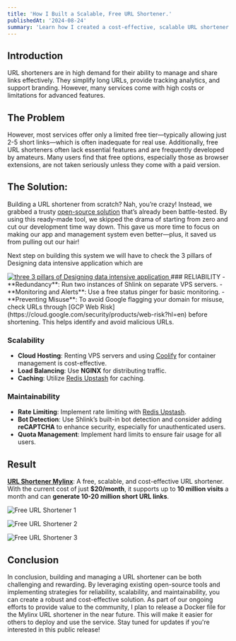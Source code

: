 ```yaml
---
title: 'How I Built a Scalable, Free URL Shortener.'
publishedAt: '2024-08-24'
summary: 'Learn how I created a cost-effective, scalable URL shortener using the open-source Shlink. This blog covers key aspects of reliability, scalability, and maintainability, and reveals how the Mylinx service can handle millions of visits and links monthly. Stay tuned for the upcoming Docker file release for easier deployment!'
---
```


## Introduction
URL shorteners are in high demand for their ability to manage and share links effectively. They simplify long URLs, provide tracking analytics, and support branding. However, many services come with high costs or limitations for advanced features.

## The Problem
However, most services offer only a limited free tier—typically allowing just 2-5 short links—which is often inadequate for real use. Additionally, free URL shorteners often lack essential features and are frequently developed by amateurs. Many users find that free options, especially those as browser extensions, are not taken seriously unless they come with a paid version.

## The Solution:
Building a URL shortener from scratch? Nah, you’re crazy! Instead, we grabbed a trusty [open-source solution](https://shlink.io/) that’s already been battle-tested. By using this ready-made tool, we skipped the drama of starting from zero and cut our development time way down. This gave us more time to focus on making our app and management system even better—plus, it saved us from pulling out our hair!

Next step on building this system we will have to check the 3 pillars of Designing data intensive application which are

<a href="https://ezy.ovh/3nDTG">
    <img src="https://dev-to-uploads.s3.amazonaws.com/uploads/articles/8ci4n31ao11wofbp3yvn.png" alt="three 3 pillars of Designing data intensive application" />
</a>
### RELIABILITY
- **Redundancy**: Run two instances of Shlink on separate VPS servers.
- **Monitoring and Alerts**: Use a free status pinger for basic monitoring.
- **Preventing Misuse**: To avoid Google flagging your domain for misuse, check URLs through [GCP Web Risk](https://cloud.google.com/security/products/web-risk?hl=en) before shortening. This helps identify and avoid malicious URLs.

### **Scalability**
- **Cloud Hosting**: Renting VPS servers and using [Coolify](https://coolify.io/) for container management is cost-effective.
- **Load Balancing**: Use **NGINX** for distributing traffic.
- **Caching**: Utilize [Redis Upstash](https://upstash.com/) for caching.

### **Maintainability**
- **Rate Limiting**: Implement rate limiting with [Redis Upstash](https://upstash.com/blog/upstash-ratelimit).
- **Bot Detection**: Use Shlink’s built-in bot detection and consider adding **reCAPTCHA** to enhance security, especially for unauthenticated users.
- **Quota Management**: Implement hard limits to ensure fair usage for all users.

## Result
**[URL Shortener Mylinx](https://ezy.ovh/QRP8p)**: A free, scalable, and cost-effective URL shortener. With the current cost of just **$20/month**, it supports up to **10 million visits** a month and can **generate 10-20 million short URL links**.


![Free URL Shortener 1](https://dev-to-uploads.s3.amazonaws.com/uploads/articles/o3u2ua4dacq4lzhiv46p.png)

![Free URL Shortener 2](https://dev-to-uploads.s3.amazonaws.com/uploads/articles/rwltn1dj3scg8qj6za7d.png)

![Free URL Shortener 3](https://dev-to-uploads.s3.amazonaws.com/uploads/articles/hhc7zydeov6282legsbk.png)

## Conclusion
In conclusion, building and managing a URL shortener can be both challenging and rewarding. By leveraging existing open-source tools and implementing strategies for reliability, scalability, and maintainability, you can create a robust and cost-effective solution. As part of our ongoing efforts to provide value to the community, I plan to release a Docker file for the Mylinx URL shortener in the near future. This will make it easier for others to deploy and use the service. Stay tuned for updates if you're interested in this public release!

<br>